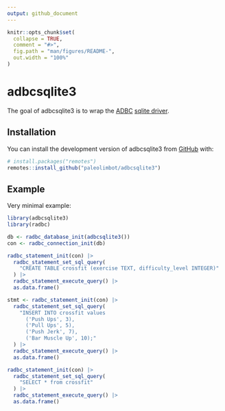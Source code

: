```yaml
---
output: github_document
---
```


<!-- README.md is generated from README.Rmd. Please edit that file -->

```r
knitr::opts_chunk$set(
  collapse = TRUE,
  comment = "#>",
  fig.path = "man/figures/README-",
  out.width = "100%"
)
```

# adbcsqlite3

<!-- badges: start -->
<!-- badges: end -->

The goal of adbcsqlite3 is to wrap the [ADBC](https://github.com/apache/arrow-adbc) [sqlite driver](https://github.com/apache/arrow-adbc/tree/main/c/driver/sqlite).

## Installation

You can install the development version of adbcsqlite3 from [GitHub](https://github.com/) with:

``` r
# install.packages("remotes")
remotes::install_github("paleolimbot/adbcsqlite3")
```

## Example

Very minimal example:

```r
library(adbcsqlite3)
library(radbc)

db <- radbc_database_init(adbcsqlite3())
con <- radbc_connection_init(db)

radbc_statement_init(con) |> 
  radbc_statement_set_sql_query(
    "CREATE TABLE crossfit (exercise TEXT, difficulty_level INTEGER)"
  ) |> 
  radbc_statement_execute_query() |> 
  as.data.frame()

stmt <- radbc_statement_init(con) |> 
  radbc_statement_set_sql_query(
    "INSERT INTO crossfit values
      ('Push Ups', 3),
      ('Pull Ups', 5),
      ('Push Jerk', 7),
      ('Bar Muscle Up', 10);"
  ) |> 
  radbc_statement_execute_query() |> 
  as.data.frame()

radbc_statement_init(con) |> 
  radbc_statement_set_sql_query(
    "SELECT * from crossfit"
  ) |> 
  radbc_statement_execute_query() |> 
  as.data.frame()
```
